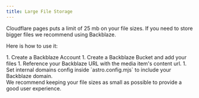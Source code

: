 ```yaml
---
title: Large File Storage
---
```



Cloudflare pages puts a limit of 25 mb on your file sizes. 
If you need to store bigger files we recommend using Backblaze.

Here is how to use it:

<Steps>
1. Create a Backblaze Account
1. Create a Backblaze Bucket and add your files
1. Reference your Backblaze URL with the media item's content url.
1. Set internal domains config inside `astro.config.mjs` to include your Backblaze domain.
</Steps>

<Aside type="tip">
We recommend keeping your file sizes as small as possible to provide a good user experience.
</Aside>